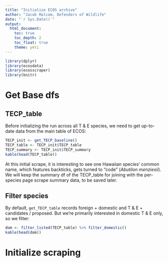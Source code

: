 ```yaml
---
title: "Initialize ECOS archive"
author: "Jacob Malcom, Defenders of Wildlife"
date: "`r Sys.Date()`"
output: 
  html_document:
    toc: true
    toc_depth: 2
    toc_float: true
    theme: yeti
---
```


```r
library(dplyr)
library(ecosdata)
library(ecosscraper)
library(knitr)
```

# Get Base dfs

## TECP_table

Before initializing the run across all T & E species, we need to get up-to-date
data from the main table of ECOS:

```r
TECP_init <- get_TECP_baseline()
TECP_table <- TECP_init$TECP_table
TECP_summary <- TECP_init$TECP_summary
kable(head(TECP_table))
```

At this initial scrape, it is interesting to see one Hawaiian species' common
name, which features backticks, gets turned to "code" (_Abutilon menziesii_). 
We will keep the summary df of the TECP_table for joining with the per-species 
page scrape summary data, to be saved later.

## Filter species

By default, `get_TECP_table` records foreign + domestic and T & E + candidates /
proposed. But we're primarily interested in domestic T & E only, so we filter:

```r
dom <- filter_listed(TECP_table) %>% filter_domestic()
kable(head(dom))
```

# Initialize scraping




